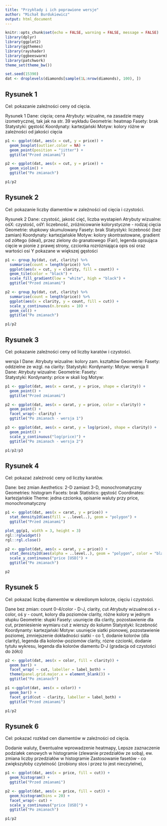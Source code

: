```yaml
---
title: "Przykłady i ich poprawione wersje"
author: "Michał Burdukiewicz"
output: html_document
---
```

  
```r
knitr::opts_chunk$set(echo = FALSE, warning = FALSE, message = FALSE)
library(dplyr)
library(ggplot2)
library(ggthemes)
library(rayshader)
library(ggbeeswarm)
library(patchwork)
theme_set(theme_bw())
```

```r
set.seed(15390)
dat <- droplevels(diamonds[sample(1L:nrow(diamonds), 100), ])
```



## Rysunek 1

Cel: pokazanie zależności ceny od cięcia.

Rysunek 1
Dane: cięcia; cena
Atrybuty: wizualne, na zasadzie mapy izometrycznej, tak jak na str. 39 wykładu
Geometrie: heatmap
Fasety: brak
Statystyki: gęstość
Koordynaty: kartezjański
Motyw: kolory różne w  zależności od jakości cięcia 

```r

p1 <- ggplot(dat, aes(x = cut, y = price)) +
  geom_boxplot(outlier.color = NA) +
  geom_point(position = "jitter") +
  ggtitle("Przed zmianami")

p2 <- ggplot(dat, aes(x = cut, y = price)) +
  geom_violin() +
  ggtitle("Po zmianach")

p1/p2
```




## Rysunek 2

Cel: pokazanie liczby diamentów w zależności od cięcia i czystości.

Rysunek 2
Dane: czystość, jakość cięć, liczba wystapień
Atrybuty wizualne: ośX: czystość, ośY: liczebność, zróżnicowanie kolorystyczne - rodzaj cięcia
Geometrie: słupkowy skumulowany
Fasety: brak
Statystyki: liczebność (bez zamian)
Koordynaty: kartezjańskie
Motyw: kolory skontrastowane, gradient od zółtego (ideal), przez zielony do granatowego (Fair), legenda opisująca cięcie w pionie z prawej strony, czcionka rozrózniająca opis osi oraz wartości osi Y pokazane w większej gęstości


```r
p1 <- group_by(dat, cut, clarity) %>% 
  summarise(count = length(price)) %>% 
  ggplot(aes(x = cut, y = clarity, fill = count)) +
  geom_tile(color = "black") +
  scale_fill_gradient(low = "white", high = "black") +
  ggtitle("Przed zmianami")

p2 <- group_by(dat, cut, clarity) %>% 
  summarise(count = length(price)) %>% 
  ggplot(aes(x = clarity, y = count, fill = cut)) +
  scale_y_continuous(n.breaks = 10) +
  geom_col() +
  ggtitle("Po zmianach")

p1/p2
```





## Rysunek 3

Cel: pokazanie zależności ceny od liczby karatów i czystości.

wersja I
Dane:
Atrybuty wizualne: kolory zam. kształtów
Geometrie: 
Fasety: oddzielne ze wzgl. na clarity: 
Statystyki:
Kordynanty:
Motyw:
wersja II    
Dane:
Atrybuty wizualne: 
Geometrie: 
Fasety:  
Statystyki:
Kordynanty: price w skali log
Motyw:

```r
p1 <- ggplot(dat, aes(x = carat, y = price, shape = clarity)) +
  geom_point() +
  ggtitle("Przed zmianami")

p2 <- ggplot(dat, aes(x = carat, y = price, color = clarity)) +
  geom_point() +
  facet_wrap(~ clarity) + 
  ggtitle("Po zmianach - wersja 1")

p3 <- ggplot(dat, aes(x = carat, y = log(price), shape = clarity)) +
  geom_point() +
  scale_y_continuous("log(price)") +
  ggtitle("Po zmianach - wersja 2")

p1/p2/p3
```



## Rysunek 4

Cel: pokazać zależność ceny od liczby karatów.

Dane: bez zmian
Aesthetics: 2-D zamiast 3-D, monochromatyczny
Geometries: histogram
Facets: brak
Statistics: gęstość
Coordinates: kartezjańskie
Theme: jedna czcionka, opisanie waluty przy price, monochromatyczny

```r
p1 <- ggplot(dat, aes(x = carat, y = price)) +
  stat_density2d(aes(fill = ..level..), geom = "polygon") +
  ggtitle("Przed zmianami")

plot_gg(p1, width = 3, height = 3)
rgl::rglwidget()
rgl::rgl.close()

p2 <- ggplot(dat, aes(x = carat, y = price)) +
  stat_density2d(aes(alpha = ..level..), geom = "polygon", color = "black") +
  scale_y_continuous("price [USD]") +
  ggtitle("Po zmianach")

p2
```






## Rysunek 5

Cel: pokazać liczbę diamentów w określonym kolorze, cięciu i czystości.

Dane bez zmian: count 0-4/color - D-J, clarity, cut
Atrybuty wizualne:oś x  - color, oś y - count, kolory dla poziomów clarity, różne kolory w jednym słupku
Geometrie: słupki
Fasety: usunięcie dla clarity, pozostawienie dla cut, przeniesienie wymiaru cut z wierszy do kolumn
Statystyki: liczebność
Koordynanty: kartezjański
Motyw: usunięcie siatki pionowej, pozostawienie poziomej, zmniejszenie dokładności siatki - co 1, dodanie kolorów (dla clarity), legenda dla kolorów-poziomów clarity, rózne czcionki, dodanie tytułu wykresu, legenda dla kolorów diamentu D-J (gradacja od czystości do żółci)

```r
p2 <- ggplot(dat, aes(x = color, fill = clarity)) +
  geom_bar() +
  facet_wrap( ~ cut, labeller = label_both) +
  theme(panel.grid.major.x = element_blank()) +
  ggtitle("Po zmianach")

p1 <-ggplot(dat, aes(x = color)) +
  geom_bar() +
  facet_grid(cut ~ clarity, labeller = label_both) +
  ggtitle("Przed zmianami")

p1/p2
```


## Rysunek 6

Cel: pokazać rozkład cen diamentów w zależności od cięcia.

Dodanie waluty,
Ewentualne wprowadzenie heatmapy,
Lepsze zaznaczenie podziałek cenowych w histogramie (zlewanie przedziałów ze sobą), ew. zmiana liczby przedziałów w histogramie
Zastosowanie fasetów - co zwiększyłoby czytelność (zrobiony stos i przez to jest nieczytelne),


```r
p1 <- ggplot(dat, aes(x = price, fill = cut)) +
  geom_histogram() +
  ggtitle("Przed zmianami")

p2 <- ggplot(dat, aes(x = price, fill = cut)) +
  geom_histogram(bins = 20) +
  facet_wrap(~ cut) +
  scale_y_continuous("price [USD]") +
  ggtitle("Po zmianach")

p1/p2
```

